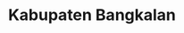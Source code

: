 ---
title: Kabupaten Bangkalan
image: /kabupaten-bangkalan.jpg?url
category: Kabupaten
description: Bangkalan sering juga disebut sebagai Surabaya Utara karena letaknya yang bersebelahan dengan Surabaya.
---